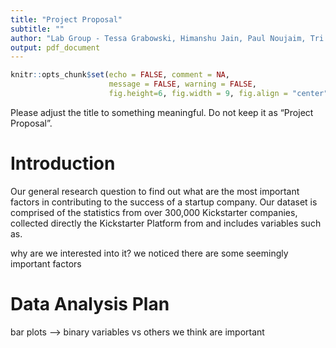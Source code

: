 ```yaml
---
title: "Project Proposal"
subtitle: ""
author: "Lab Group - Tessa Grabowski, Himanshu Jain, Paul Noujaim, Tri Truong"
output: pdf_document
---
```


```r
knitr::opts_chunk$set(echo = FALSE, comment = NA, 
                      message = FALSE, warning = FALSE,
                      fig.height=6, fig.width = 9, fig.align = "center")
```

Please adjust the title to something meaningful. Do not keep it as 
"Project Proposal".

# Introduction

Our general research question to find out what are the most important factors
in contributing to the success of a startup company. Our dataset is comprised
of the statistics from over 300,000 Kickstarter companies, collected directly
the Kickstarter Platform from  and includes variables such as.

why are we interested into it?
we noticed there are some seemingly important factors

# Data Analysis Plan

bar plots --> binary variables vs others we think are important
